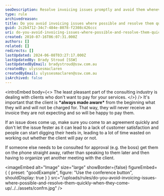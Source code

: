 ```yaml
---
seoDescription: Resolve invoicing issues promptly and avoid them whenever possible to ensure client satisfaction and minimize payment disputes.
type: rule
archivedreason:
title: Do you avoid invoicing issues where possible and resolve them quickly when they come up?
guid: 2c2b4712-34c7-484e-8078-f2308c426ccc
uri: do-you-avoid-invoicing-issues-where-possible-and-resolve-them-quickly-when-they-come-up
created: 2010-07-16T06:07:31.000Z
authors: []
related: []
redirects: []
lastUpdated: 2024-06-08T03:27:17.000Z
lastUpdatedBy: Brady Stroud [SSW]
lastUpdatedByEmail: bradystroud@ssw.com.au
createdBy: ulyssesmaclaren
createdByEmail: ulyssesmaclaren@ssw.com.au
isArchived: false
---
```


<introEmbed
  body={<>
The least pleasant part of the consulting industry is dealing with clients who don't want to pay for your services.
  </>}
/>
It's important that the client is **\*always made aware\*** from the beginning what they will and will not be charged for. That way, they will never receive an invoice they are not expecting and so will be happy to pay them.

If an issue does come up, make sure you come to an agreement quickly and don't let the issue fester as it can lead to a lack of customer satisfaction and people can start digging their heels in, leading to a lot of time wasted on working out whether the client will pay or not.

If someone else needs to be consulted for approval (e.g. the boss) get them on the phone straight away, rather than speaking to them later and then having to organize yet another meeting with the client.

<imageEmbed
  alt="Image"
  size="large"
  showBorder={false}
  figureEmbed={ {
    preset: "goodExample",
    figure: "Use the conference button",
    shouldDisplay: true
  } }
  src="/uploads/rules/do-you-avoid-invoicing-issues-where-possible-and-resolve-them-quickly-when-they-come-up/../../assets/confrn.jpg"
/>
